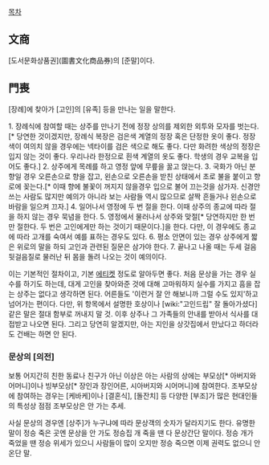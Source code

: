 [[목차]]

== 文商 ==
[도서문화상품권](圖書文化商品券)의 [준말]이다.

== 門喪 ==

[장례]에 찾아가 [고인]의 [유족] 등을 만나는 일을 말한다.

1. 장례식에 참여할 때는 상주를 만나기 전에 정장 상의를 제외한 외투와 모자를 벗는다.[* 당연한 것이겠지만, 장례식 복장은 검은색 계열의 정장 혹은 단정한 옷이 좋다. 정장 색이 여의치 않을 경우에는 넥타이를 검은 색으로 해도 좋다. 다만 화려한 색상의 정장은 입지 않는 것이 좋다. 우리나라 한정으로 흰색 계열의 옷도 좋다. 학생의 경우 교복을 입어도 좋다.]
2. 상주에게 목례를 하고 영정 앞에 무릎을 꿇고 앉는다.
3. 국화가 아닌 분향일 경우 오른손으로 향을 잡고, 왼손으로 오른손을 받친 상태에서 초로 불을 붙이고 향로에 꽂는다.[* 이때 향에 불꽃이 꺼지지 않을경우 입으로 불어 끄는것을 삼가자. 신경안쓰는 사람도 많지만 예의가 아니라 보는 사람들 역시 많으므로 살짝 흔들거나 왼손으로 바람을 일으켜 끄자.]
4. 일어나서 영정에 두 번 절을 한다. 이때 상주의 종교에 따라 절을 하지 않는 경우 묵념을 한다.
5. 영정에서 물러나서 상주와 맞절[* 당연하지만 한 번만 절한다. 두 번은 고인에게만 하는 것이기 때문이다.]을 한다. 다만, 이 경우에도 종교에 따라 고개를 숙여서 예를 표하는 경우도 있다.
6. 평소 안면이 있는 경우 상주에게 짧은 위로의 말을 하되 고인과 관련된 질문은 삼가야 한다.
7. 끝나고 나올 때는 두세 걸음 뒷걸음질로 물러난 뒤 몸을 돌려 나오는 것이 예의이다.

이는 기본적인 절차이고, 기본 [[에티켓]] 정도로 알아두면 좋다. 처음 문상을 가는 경우 실수를 하기도 하는데, 대게 고인을 찾아와준 것에 대해 고마워하지 실수를 가지고 흠을 잡는 상주는 없다고 생각하면 된다. 어른들도 '이런거 잘 안 해보니까 그럴 수도 있지'하고 넘어가는 편이다. 다만, 위 항목에서 설명한 호상이나 [wiki:"고인드립" 잘 돌아가셨다] 같은 말은 절대 함부로 꺼내지 말 것. 이후 상주나 그 가족들의 안내를 받아서 식사를 대접받고 나오면 된다. 그리고 당연히 알겠지만, 아는 지인을 상갓집에서 만났다고 하더라도 건배는 하면 안 된다.

=== 문상의 [의전] ===

보통 어지간히 친한 동료나 친구가 아닌 이상은 아는 사람의 상에는 부모상[* 아버지와 어머니]이나 빙부모상[* 장인과 장인어른, 시아버지와 시어머니]에 참여한다. 조부모상에 참여하는 경우는 [케바케]이나 [결혼식], [돌잔치] 등 다양한 [부조]가 많은 현대인들의 특성상 점점 조부모상은 안 가는 추세.

사실 문상의 경우엔 [상주]가 누구냐에 따라 문상객의 숫자가 달라지기도 한다. 유명한 말이 정승 죽은 곳엔 문상을 안 가도 정승집 개 죽을 땐 다 문상간단 말이다. 정승 개가 죽었을 땐 정승 위세가 있으니 사람들이 많이 오지만 정승 죽으면 이제 권력도 없으니 안 온단 말.
